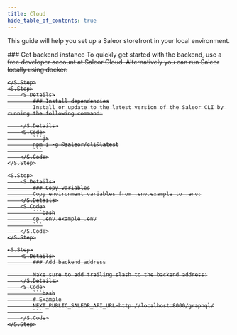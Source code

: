 ```yaml
---
title: Cloud
hide_table_of_contents: true
---
```



This guide will help you set up a Saleor storefront in your local environment.

<S>
    <S.Step>
        <S.Details>
            ### Get backend instance
            To quickly get started with the backend, use a free developer account at Saleor Cloud.
            Alternatively you can run Saleor locally using docker.
        </S.Details>

    </S.Step>
    <S.Step>
        <S.Details>
            ### Install dependencies
            Install or update to the latest version of the Saleor CLI by running the following command:

        </S.Details>
        <S.Code>
            ```js
            npm i -g @saleor/cli@latest
            ```
        </S.Code>
    </S.Step>

    <S.Step>
        <S.Details>
            ### Copy variables
            Copy environment variables from .env.example to .env:
        </S.Details>
        <S.Code>
            ```bash
            cp .env.example .env
            ```
        </S.Code>
    </S.Step>

    <S.Step>
        <S.Details>
            ### Add backend address

            Make sure to add trailing slash to the backend address:
        </S.Details>
        <S.Code>
            ```bash
            # Example
            NEXT_PUBLIC_SALEOR_API_URL=http://localhost:8000/graphql/
            ```
        </S.Code>
    </S.Step>

</S>
